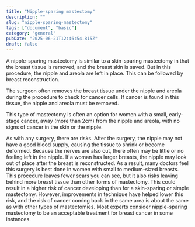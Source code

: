 ```yaml
---
title: "Nipple-sparing mastectomy"
description: ""
slug: "nipple-sparing-mastectomy"
tags: ["document", "basic"]
category: "general"
pubDate: "2025-06-21T12:46:54.815Z"
draft: false
---
```


A nipple-sparing mastectomy is similar to a skin-sparing mastectomy in that the breast tissue is removed, and the breast skin is saved. But in this procedure, the nipple and areola are left in place. This can be followed by breast reconstruction.

The surgeon often removes the breast tissue under the nipple and areola during the procedure to check for cancer cells. If cancer is found in this tissue, the nipple and areola must be removed.

This type of mastectomy is often an option for women with a small, early-stage cancer, away (more than 2cm) from the nipple and areola, with no signs of cancer in the skin or the nipple.

As with any surgery, there are risks. After the surgery, the nipple may not have a good blood supply, causing the tissue to shrink or become deformed. Because the nerves are also cut, there often may be little or no feeling left in the nipple. If a woman has larger breasts, the nipple may look out of place after the breast is reconstructed. As a result, many doctors feel this surgery is best done in women with small to medium-sized breasts. This procedure leaves fewer scars you can see, but it also risks leaving behind more breast tissue than other forms of mastectomy. This could result in a higher risk of cancer developing than for a skin-sparing or simple mastectomy. However, improvements in technique have helped lower this risk, and the risk of cancer coming back in the same area is about the same as with other types of mastectomies. Most experts consider nipple-sparing mastectomy to be an acceptable treatment for breast cancer in some instances.
